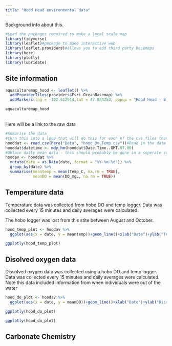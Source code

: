 ```yaml
---
title: "Hood Head environmental data"
---
```


Background info about this. 


```r
#Load the packages required to make a local scale map
library(tidyverse)
library(leaflet)#package to make interactive web
library(leaflet.providers)#allows you to add third party basemaps
library(here)
library(plotly)
library(lubridate)
```

## Site information

```r
aquaculturemap_hood <- leaflet() %>% 
  addProviderTiles(providers$Esri.OceanBasemap) %>%
  addMarkers(lng = -122.612914,lat = 47.884253, popup = "Hood Head - Blue Dot Sea Farm") #Hood Head
```

```r
aquaculturemap_hood
```

<Br>Here will be a link to the raw data<Br>

```r
#Sumarise the data
#turn this into a loop that will do this for each of the cvs files that I have in the data folder
hooddat <- read.csv(here("Data", "hood_Do_Temp.csv"))#Read in the data
hooddat$datetime <- mdy_hm(hooddat$Date.Time..GMT.07.00)
#Obtain daily mean data - this should probably be done in a seperate script and this should be saved for the website only
hoodav <- hooddat %>%
  mutate(date = as.Date(date, format = "%Y-%m-%d")) %>%
  group_by(date) %>%
  summarise(meantemp = mean(Temp_C, na.rm = TRUE),
            meanDO = mean(DO_mgL, na.rm = TRUE))
```


## Temperature data

Temperature data was collected from hobo DO and temp logger.  Data was collected every 15 minutes and daily averages were calculated.<Br>

The hobo logger was lost from this stite between August and October.

```r
hood_temp_plot <- hoodav %>% 
  ggplot(aes(x = date, y = meantemp))+geom_line()+xlab("Date")+ylab("Temperature (°C)")+theme_bw()

```

```r
ggplotly(hood_temp_plot)
```

## Disolved oxygen data

Dissolved oxygen data was collected using a hobo DO and temp logger. Data was collected every 15 minutes and daily averages were calculated. Note this data included information from when individuals were out of the water

```r
hood_do_plot <- hoodav %>% 
  ggplot(aes(x = date, y = meanDO))+geom_line()+xlab("Date")+ylab("Disolved oxygen (mg/L)")+theme_bw()#+geom_blank()

ggplotly(hood_do_plot)

```

```r
ggplotly(hood_do_plot)
```

## Carbonate Chemistry


